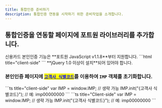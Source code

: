 ```yaml
---
title: 통합인증 준비하기
description: 통합인증 연동을 시작하기 위한 준비작업을 소개합니다.
---
```



## 통합인증을 연동할 페이지에 포트원 라이브러리를 추가합니다.

<Hint style="info">
신용카드 본인인증 기능은 **포트원 JavaScript v1.1.8**부터 지원합니다.

</Hint>

<Tabs>
<Tab title="HTML">
```html title="client-side"
<!-- jQuery -->
<script type="text/javascript" src="https://code.jquery.com/jquery-1.12.4.min.js" ></script>
<!-- iamport.payment.js -->
<script type="text/javascript" src="https://cdn.iamport.kr/js/iamport.payment-{SDK-최신버전}.js"></script>
```

</Tab>
</Tabs>

<Hint style="danger">
**jQuery 1.0 이상이 설치**되어 있어야 합니다.

</Hint>

### 본인인증 페이지에 [<mark style="color:blue;">`고객사 식별코드`</mark>](../../ready/readme#4-포트원-연동정보-확인하기)를 이용하여 `IMP` 객체를 초기화합니다.

<Tabs>
<Tab title="JavaScript">
```ts title="client-side"
var IMP = window.IMP; // 생략 가능
IMP.init("{고객사 식별코드}"); // 예: imp00000000
```

</Tab>

<Tab title="JavaScript(ES Next)">
```ts title="Client-side"
var IMP = window.IMP; // 생략 가능
IMP.init("{고객사 식별코드}"); // 예: imp00000000
```

</Tab>
</Tabs>
